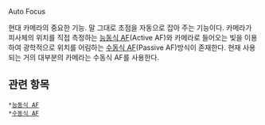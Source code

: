 Auto Focus

현대 카메라의 중요한 기능. 말 그대로 초점을 자동으로 잡아 주는 기능이다.
카메라가 피사체의 위치를 직접 측정하는 [[능동식 AF]](Active AF)와 카메라로 들어오는 빛을 이용하여 광학적으로 위치를 어림하는 [[수동식 AF]](Passive AF)방식이 존재한다.
현재 사용되는 거의 대부분의 카메라는 수동식 AF를 사용한다.

== 관련 항목 ==
 *[[능동식 AF]]
 *[[수동식 AF]]
